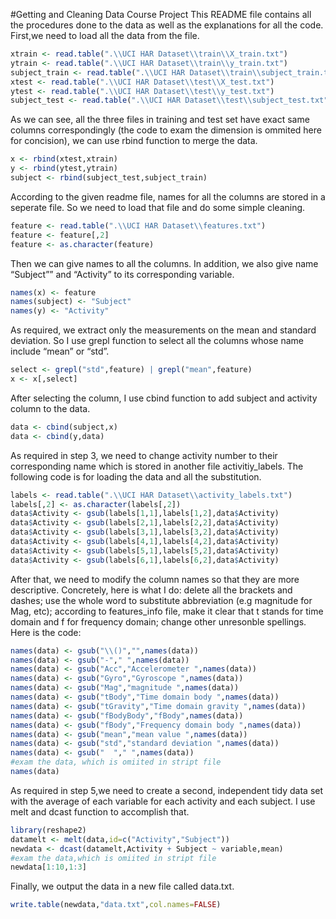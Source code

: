 #Getting and Cleaning Data Course Project
This README file contains all the procedures done to the data as well as the explanations for all the code.  
First,we need to load all the data from the file.
```r
xtrain <- read.table(".\\UCI HAR Dataset\\train\\X_train.txt")
ytrain <- read.table(".\\UCI HAR Dataset\\train\\y_train.txt")
subject_train <- read.table(".\\UCI HAR Dataset\\train\\subject_train.txt")
xtest <- read.table(".\\UCI HAR Dataset\\test\\X_test.txt")
ytest <- read.table(".\\UCI HAR Dataset\\test\\y_test.txt")
subject_test <- read.table(".\\UCI HAR Dataset\\test\\subject_test.txt")
```
  
  
As we can see, all the three files in training and test set have exact same columns correspondingly (the code to exam the dimension is ommited here for concision), we can use rbind function to merge the data.
```r
x <- rbind(xtest,xtrain)
y <- rbind(ytest,ytrain)
subject <- rbind(subject_test,subject_train)
```
According to the given readme file, names for all the columns are stored in a seperate file. So we need to load that file and do some simple cleaning.
  
```r
feature <- read.table(".\\UCI HAR Dataset\\features.txt")
feature <- feature[,2]
feature <- as.character(feature)
```
  
Then we can give names to all the columns. In addition, we also give name "Subject"" and "Activity" to its corresponding variable. 
```r
names(x) <- feature
names(subject) <- "Subject"
names(y) <- "Activity"
```
  
As required, we extract only the measurements on the mean and standard deviation. So I use grepl function to select all the columns whose name include "mean" or "std".
```r
select <- grepl("std",feature) | grepl("mean",feature)
x <- x[,select]
```
  
  
After selecting the column, I use cbind function to add subject and activity column to the data.
```r
data <- cbind(subject,x)
data <- cbind(y,data)
```
  
As required in step 3, we need to change activity number to their corresponding name which is stored in another file activitiy_labels. The following code is for loading the data and all the substitution.
```r
labels <- read.table(".\\UCI HAR Dataset\\activity_labels.txt")
labels[,2] <- as.character(labels[,2])
data$Activity <- gsub(labels[1,1],labels[1,2],data$Activity)
data$Activity <- gsub(labels[2,1],labels[2,2],data$Activity)
data$Activity <- gsub(labels[3,1],labels[3,2],data$Activity)
data$Activity <- gsub(labels[4,1],labels[4,2],data$Activity)
data$Activity <- gsub(labels[5,1],labels[5,2],data$Activity)
data$Activity <- gsub(labels[6,1],labels[6,2],data$Activity)
```
  
After that, we need to modify the column names so that they are more descriptive. Concretely, here is what I do: delete all the brackets and dashes; use the whole word to substitute abbreviation (e.g magnitude for Mag, etc); according to features_info file, make it clear that t stands for time domain and f for frequency domain; change other unresonble spellings. Here is the code:
```r
names(data) <- gsub("\\()","",names(data))
names(data) <- gsub("-"," ",names(data))
names(data) <- gsub("Acc","Accelerometer ",names(data))
names(data) <- gsub("Gyro","Gyroscope ",names(data))
names(data) <- gsub("Mag","magnitude ",names(data))
names(data) <- gsub("tBody","Time domain body ",names(data))
names(data) <- gsub("tGravity","Time domain gravity ",names(data))
names(data) <- gsub("fBodyBody","fBody",names(data))
names(data) <- gsub("fBody","Frequency domain body ",names(data))
names(data) <- gsub("mean","mean value ",names(data))
names(data) <- gsub("std","standard deviation ",names(data))
names(data) <- gsub("  "," ",names(data))
#exam the data, which is omiited in stript file
names(data)
```

As required in step 5,we need to create a second, independent tidy data set with the average of each variable for each activity and each subject. I use melt and dcast function to accomplish that.
```r
library(reshape2)
datamelt <- melt(data,id=c("Activity","Subject"))
newdata <- dcast(datamelt,Activity + Subject ~ variable,mean)
#exam the data,which is omiited in stript file
newdata[1:10,1:3]
```

Finally, we output the data in a new file called data.txt.
```r
write.table(newdata,"data.txt",col.names=FALSE)
```
